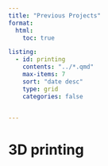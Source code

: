 ```yaml
---
title: "Previous Projects"
format:
  html:
    toc: true

listing:
  - id: printing
    contents: "../*.qmd"
    max-items: 7
    sort: "date desc"
    type: grid
    categories: false

  
---
```


# 3D printing

::: {#printing}
:::


